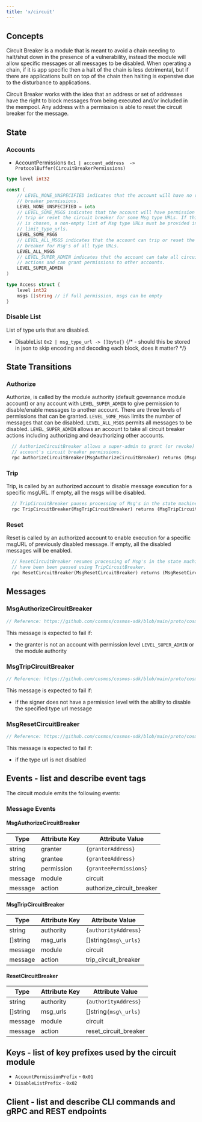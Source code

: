 ```yaml
---
title: 'x/circuit'
---
```


## Concepts

Circuit Breaker is a module that is meant to avoid a chain needing to halt/shut down in the presence of a vulnerability, instead the module will allow specific messages or all messages to be disabled. When operating a chain, if it is app specific then a halt of the chain is less detrimental, but if there are applications built on top of the chain then halting is expensive due to the disturbance to applications.

Circuit Breaker works with the idea that an address or set of addresses have the right to block messages from being executed and/or included in the mempool. Any address with a permission is able to reset the circuit breaker for the message.

## State

### Accounts

* AccountPermissions `0x1 | account_address  -> ProtocolBuffer(CircuitBreakerPermissions)`

```go expandable
type level int32

const (
    // LEVEL_NONE_UNSPECIFIED indicates that the account will have no circuit
    // breaker permissions.
    LEVEL_NONE_UNSPECIFIED = iota
    // LEVEL_SOME_MSGS indicates that the account will have permission to
    // trip or reset the circuit breaker for some Msg type URLs. If this level
    // is chosen, a non-empty list of Msg type URLs must be provided in
    // limit_type_urls.
    LEVEL_SOME_MSGS
    // LEVEL_ALL_MSGS indicates that the account can trip or reset the circuit
    // breaker for Msg's of all type URLs.
    LEVEL_ALL_MSGS 
    // LEVEL_SUPER_ADMIN indicates that the account can take all circuit breaker
    // actions and can grant permissions to other accounts.
    LEVEL_SUPER_ADMIN
)

type Access struct {
    level int32 
	msgs []string // if full permission, msgs can be empty
}
```

### Disable List

List of type urls that are disabled.

* DisableList `0x2 | msg_type_url -> []byte{}` {/* - should this be stored in json to skip encoding and decoding each block, does it matter? */}

## State Transitions

### Authorize

Authorize, is called by the module authority (default governance module account) or any account with `LEVEL_SUPER_ADMIN` to give permission to disable/enable messages to another account. There are three levels of permissions that can be granted. `LEVEL_SOME_MSGS` limits the number of messages that can be disabled. `LEVEL_ALL_MSGS` permits all messages to be disabled. `LEVEL_SUPER_ADMIN` allows an account to take all circuit breaker actions including authorizing and deauthorizing other accounts.

```protobuf
  // AuthorizeCircuitBreaker allows a super-admin to grant (or revoke) another
  // account's circuit breaker permissions.
  rpc AuthorizeCircuitBreaker(MsgAuthorizeCircuitBreaker) returns (MsgAuthorizeCircuitBreakerResponse);
```

### Trip

Trip, is called by an authorized account to disable message execution for a specific msgURL. If empty, all the msgs will be disabled.

```protobuf
  // TripCircuitBreaker pauses processing of Msg's in the state machine.
  rpc TripCircuitBreaker(MsgTripCircuitBreaker) returns (MsgTripCircuitBreakerResponse);
```

### Reset

Reset is called by an authorized account to enable execution for a specific msgURL of previously disabled message. If empty, all the disabled messages will be enabled.

```protobuf
  // ResetCircuitBreaker resumes processing of Msg's in the state machine that
  // have been been paused using TripCircuitBreaker.
  rpc ResetCircuitBreaker(MsgResetCircuitBreaker) returns (MsgResetCircuitBreakerResponse);
```

## Messages

### MsgAuthorizeCircuitBreaker

```protobuf
// Reference: https://github.com/cosmos/cosmos-sdk/blob/main/proto/cosmos/circuit/v1/tx.proto#L25-L75
```

This message is expected to fail if:

* the granter is not an account with permission level `LEVEL_SUPER_ADMIN` or the module authority

### MsgTripCircuitBreaker

```protobuf
// Reference: https://github.com/cosmos/cosmos-sdk/blob/main/proto/cosmos/circuit/v1/tx.proto#L77-L93
```

This message is expected to fail if:

* if the signer does not have a permission level with the ability to disable the specified type url message

### MsgResetCircuitBreaker

```protobuf
// Reference: https://github.com/cosmos/cosmos-sdk/blob/main/proto/cosmos/circuit/v1/tx.proto#L95-109
```

This message is expected to fail if:

* if the type url is not disabled

## Events - list and describe event tags

The circuit module emits the following events:

### Message Events

#### MsgAuthorizeCircuitBreaker

| Type    | Attribute Key | Attribute Value             |
| ------- | ------------- | --------------------------- |
| string  | granter       | `{granterAddress}`            |
| string  | grantee       | `{granteeAddress}`            |
| string  | permission    | `{granteePermissions}`        |
| message | module        | circuit                     |
| message | action        | authorize\_circuit\_breaker |

#### MsgTripCircuitBreaker

| Type      | Attribute Key | Attribute Value        |
| --------- | ------------- | ---------------------- |
| string    | authority     | `{authorityAddress}`     |
| \[]string | msg\_urls     | \[]string`{msg\_urls}`   |
| message   | module        | circuit                |
| message   | action        | trip\_circuit\_breaker |

#### ResetCircuitBreaker

| Type      | Attribute Key | Attribute Value         |
| --------- | ------------- | ----------------------- |
| string    | authority     | `{authorityAddress}`      |
| \[]string | msg\_urls     | \[]string`{msg\_urls}`    |
| message   | module        | circuit                 |
| message   | action        | reset\_circuit\_breaker |

## Keys - list of key prefixes used by the circuit module

* `AccountPermissionPrefix` - `0x01`
* `DisableListPrefix` -  `0x02`

## Client - list and describe CLI commands and gRPC and REST endpoints
